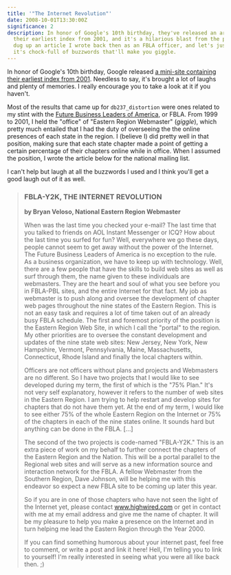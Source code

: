 ```yaml
---
title: '"The Internet Revolution"'
date: 2008-10-01T13:30:00Z
significance: 2
description: In honor of Google's 10th birthday, they've released an archive of
  their earliest index from 2001, and it's a hilarious blast from the past. I
  dug up an article I wrote back then as an FBLA officer, and let's just say
  it's chock-full of buzzwords that'll make you giggle.
---
```


In honor of Google's 10th birthday, Google released [a mini-site containing their earliest index from 2001][1]. Needless to say, it's brought a lot of laughs and plenty of memories. I really encourage you to take a look at it if you haven't.

Most of the results that came up for `db237_distortion` were ones related to my stint with the [Future Business Leaders of America][2], or FBLA. From 1999 to 2001, I held the "office" of "Eastern Region Webmaster" (*giggle*), which pretty much entailed that I had the duty of overseeing the the online presences of each state in the region. I (believe I) did pretty well in that position, making sure that each state chapter made a point of getting a certain percentage of their chapters online while in office. When I assumed the position, I wrote the article below for the national mailing list.

I can't help but laugh at all the buzzwords I used and I think you'll get a good laugh out of it as well.

> ### FBLA-Y2K, THE INTERNET REVOLUTION
> **by Bryan Veloso, National Eastern Region Webmaster**
>
> When was the last time you checked your e-mail? The last time that you talked to friends on AOL Instant Messenger or ICQ? How about the last time you surfed for fun? Well, everywhere we go these days, people cannot seem to get away without the power of the Internet. The Future Business Leaders of America is no exception to the rule. As a business organization, we have to keep up with technology. Well, there are a few people that have the skills to build web sites as well as surf through them, the name given to these individuals are webmasters. They are the heart and soul of what you see before you in FBLA-PBL sites, and the entire Internet for that fact. My job as webmaster is to push along and oversee the development of chapter web pages throughout the nine states of the Eastern Region. This is not an easy task and requires a lot of time taken out of an already busy FBLA schedule. The first and foremost priority of the position is the Eastern Region Web Site, in which I call the "portal" to the region. My other priorities are to oversee the constant development and updates of the nine state web sites: New Jersey, New York, New Hampshire, Vermont, Pennsylvania, Maine, Massachusetts, Connecticut, Rhode Island and finally the local chapters within.
>
> Officers are not officers without plans and projects and Webmasters are no different. So I have two projects that I would like to see developed during my term, the first of which is the "75% Plan." It's not very self explanatory, however it refers to the number of web sites in the Eastern Region. I am trying to help restart and develop sites for chapters that do not have them yet. At the end of my term, I would like to see either 75% of the whole Eastern Region on the Internet or 75% of the chapters in each of the nine states online. It sounds hard but anything can be done in the FBLA. [...]
>
> The second of the two projects is code-named "FBLA-Y2K." This is an extra piece of work on my behalf to further connect the chapters of the Eastern Region and the Nation. This will be a portal parallel to the Regional web sites and will serve as a new information source and interaction network for the FBLA. A fellow Webmaster from the Southern Region, Dave Johnson, will be helping me with this endeavor so expect a new FBLA site to be coming up later this year.
>
> So if you are in one of those chapters who have not seen the light of the Internet yet, please contact www.highwired.com or get in contact with me at my email address and give me the name of chapter. It will be my pleasure to help you make a presence on the Internet and in turn helping me lead the Eastern Region through the Year 2000.
>
> If you can find something humorous about your internet past, feel free to comment, or write a post and link it here! Hell, I'm telling you to link to yourself! I'm really interested in seeing what you were all like back then. ;)


[1]: http://www.google.com/search2001.html
[2]: http://fbla-pbl.org/
